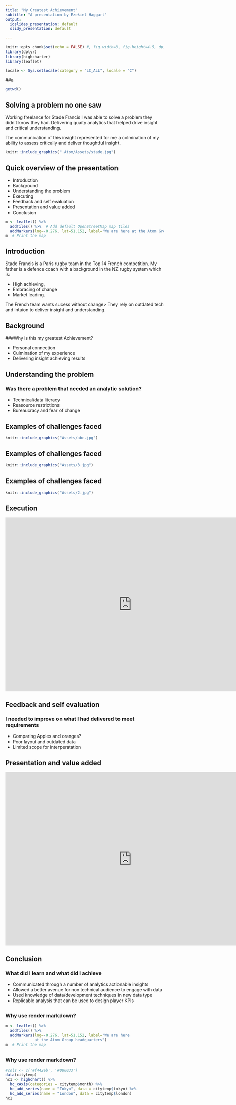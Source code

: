 ```yaml
---
title: "My Greatest Achievement"
subtitle: "A presentation by Ezekiel Haggart"
output:
  ioslides_presentation: default
  slidy_presentation: default
  
---
```


```r
knitr::opts_chunk$set(echo = FALSE) #, fig.width=8, fig.height=4.5, dpi=300, out.width="1920px", out.height="1080px")
library(dplyr)
library(highcharter)
library(leaflet)

locale <- Sys.setlocale(category = "LC_ALL", locale = "C") 
```

##a
```r
getwd()

```

## Solving a problem no one saw



Working freelance for Stade Francis I was able to solve a problem they didn't know they had. Delivering quaity analytics that helped drive insight and critical understanding. 

The communication of this insight represented for me a colmination of my ability to assess critically and deliver thoughtful insight.
<div class="centered">


```r

knitr::include_graphics(".Atom/Assets/stade.jpg")

```


</div>


## Quick overview of the presentation
<div class="columns-2">

- Introduction
- Background
- Understanding the problem
- Executing
- Feedback and self evaluation
- Presentation and value added
- Conclusion

```r

m <- leaflet() %>%
  addTiles() %>%  # Add default OpenStreetMap map tiles
  addMarkers(lng=-0.276, lat=51.152, label="We are here at the Atom Group headquarters")
m  # Print the map


```

</div>
## Introduction

Stade Francis is a Paris rugby team in the Top 14 French competition. My father is a defence coach with a background in the NZ rugby system which is: 

- High achieving, 
- Embracing of change
- Market leading. 

The French team wants sucess without change> They rely on outdated tech and intuion to deliver insight and understanding.


## Background

###Why is this my greatest Achievement?

- Personal connection
- Culmination of my experience
- Delivering insight achieving results


## Understanding the problem

### Was there a problem that needed an analytic solution?

- Technical/data literacy
- Reasource restrictions
- Bureaucracy and fear of change


## Examples of challenges faced

```r
knitr::include_graphics("Assets/abc.jpg")
```


## Examples of challenges faced

```r
knitr::include_graphics("Assets/3.jpg")
```


## Examples of challenges faced

```r
knitr::include_graphics("Assets/2.jpg")
```


## Execution


<iframe class="chart" src="https://ezekiel.nz/shiny/RugbyAnalytics/players.Rmd" width="800"   height="550" style="border: none;"></iframe>

## Feedback and self evaluation
### I needed to improve on what I had delivered to meet requirements 

- Comparing Apples and oranges?
- Poor layout and outdated data
- Limited scope for interperatation

## Presentation and value added


<iframe class="chart" src="https://ezekiel.nz/shiny/Stade/defence.Rmd" width="800"   height="550" style="border: none;"></iframe>

## Conclusion
### What did I learn and what did I achieve

- Communicated through a number of analytics actionable insights 
- Allowed a better avenue for non technical audience to engage with data
- Used knowledge of data/development techniques in new data type
- Replicable analysis that can be used to design player KPIs


##
### Why use render markdown?

```r

m <- leaflet() %>%
  addTiles() %>%  
  addMarkers(lng=-0.276, lat=51.152, label="We are here 
             at the Atom Group headquarters")
m  # Print the map


```

##
### Why use render markdown?

```r


#cols <- c('#f442eb', '#000033')
data(citytemp)
hc1 <- highchart() %>%
  hc_xAxis(categories = citytemp$month) %>%
  hc_add_series(name = "Tokyo", data = citytemp$tokyo) %>%
  hc_add_series(name = "London", data = citytemp$london)
hc1

```


